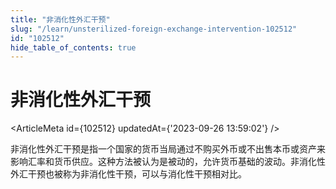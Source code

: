 ```yaml
---
title: "非消化性外汇干预"
slug: "/learn/unsterilized-foreign-exchange-intervention-102512"
id: "102512"
hide_table_of_contents: true
---
```



# 非消化性外汇干预

<ArticleMeta id={102512} updatedAt={'2023-09-26 13:59:02'} />
<div className='border-solid border-b border-t-0 my-4 border-[var(--ifm-color-gray-300)]' />

非消化性外汇干预是指一个国家的货币当局通过不购买外币或不出售本币或资产来影响汇率和货币供应。这种方法被认为是被动的，允许货币基础的波动。非消化性外汇干预也被称为非消化性干预，可以与消化性干预相对比。
